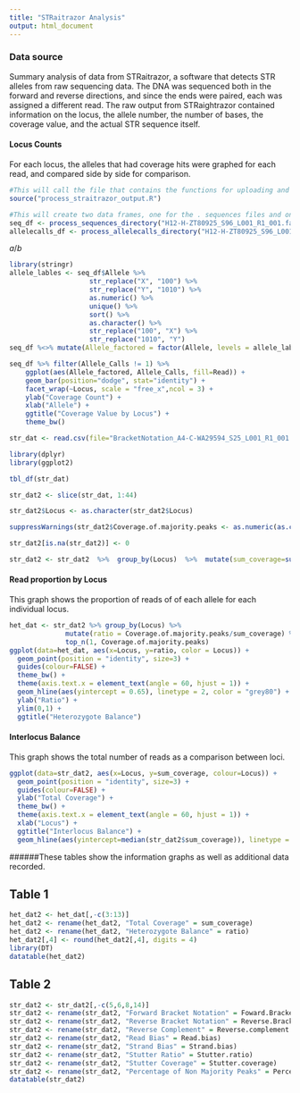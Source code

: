 ```yaml
---
title: "STRaitrazor Analysis"
output: html_document
---
```

### Data source
Summary analysis of data from STRaitrazor, a software that detects STR alleles from raw sequencing data. The DNA was sequenced both in the forward and reverse directions, and since the ends were paired, each was assigned a different read. The raw output from STRaightrazor contained information on the locus, the allele number, the number of bases, the coverage value, and the actual STR sequence itself.

#### Locus Counts
For each locus, the alleles that had coverage hits were graphed for each read, and compared side by side for comparison. 


```r
#This will call the file that contains the functions for uploading and processing the data
source("process_straitrazor_output.R")
``` 


```r
#This will create two data frames, one for the . sequences files and one for the .allelcalls files
seq_df <- process_sequences_directory("H12-H-ZT80925_S96_L001_R1_001.fastq.STRaitRazor/PE_MiSeq_ALL/")
allelecalls_df <- process_allelecalls_directory("H12-H-ZT80925_S96_L001_R1_001.fastq.STRaitRazor/PE_MiSeq_ALL/")
```

$a / b$

```r
library(stringr)
allele_lables <- seq_df$Allele %>% 
                    str_replace("X", "100") %>% 
                    str_replace("Y", "1010") %>% 
                    as.numeric() %>% 
                    unique() %>% 
                    sort() %>% 
                    as.character() %>% 
                    str_replace("100", "X") %>% 
                    str_replace("1010", "Y")
seq_df %<>% mutate(Allele_factored = factor(Allele, levels = allele_lables))
```


```r
seq_df %>% filter(Allele_Calls != 1) %>% 
    ggplot(aes(Allele_factored, Allele_Calls, fill=Read)) +
    geom_bar(position="dodge", stat="identity") +
    facet_wrap(~Locus, scale = "free_x",ncol = 3) + 
    ylab("Coverage Count") +
    xlab("Allele") +
    ggtitle("Coverage Value by Locus") +
    theme_bw()
```

```r
str_dat <- read.csv(file="BracketNotation_A4-C-WA29594_S25_L001_R1_001.fastq.STRaitRazor_output.csv", header=TRUE, sep=",", stringsAsFactors = FALSE)

library(dplyr)
library(ggplot2)

tbl_df(str_dat)

str_dat2 <- slice(str_dat, 1:44)

str_dat2$Locus <- as.character(str_dat2$Locus)

suppressWarnings(str_dat2$Coverage.of.majority.peaks <- as.numeric(as.character(str_dat2$Coverage.of.majority.peaks)))

str_dat2[is.na(str_dat2)] <- 0 

str_dat2 <- str_dat2  %>%  group_by(Locus)  %>%  mutate(sum_coverage=sum(Coverage.of.majority.peaks))

```


#### Read proportion by Locus
This graph shows the proportion of reads of of each allele for each individual locus.

```r
het_dat <- str_dat2 %>% group_by(Locus) %>% 
              mutate(ratio = Coverage.of.majority.peaks/sum_coverage) %>% 
              top_n(1, Coverage.of.majority.peaks)
ggplot(data=het_dat, aes(x=Locus, y=ratio, color = Locus)) + 
  geom_point(position = "identity", size=3) + 
  guides(colour=FALSE) +
  theme_bw() + 
  theme(axis.text.x = element_text(angle = 60, hjust = 1)) +
  geom_hline(aes(yintercept = 0.65), linetype = 2, color = "grey80") +
  ylab("Ratio") + 
  ylim(0,1) +
  ggtitle("Heterozygote Balance")
```



#### Interlocus Balance
This graph shows the total number of reads as a comparison between loci.

```r
ggplot(data=str_dat2, aes(x=Locus, y=sum_coverage, colour=Locus)) + 
  geom_point(position = "identity", size=3) + 
  guides(colour=FALSE) +
  ylab("Total Coverage") +
  theme_bw() +
  theme(axis.text.x = element_text(angle = 60, hjust = 1)) +
  xlab("Locus") +
  ggtitle("Interlocus Balance") +
  geom_hline(aes(yintercept=median(str_dat2$sum_coverage)), linetype = 2, color = "grey80") 
```


######These tables show the information graphs as well as additional data recorded.

## Table 1


```r
het_dat2 <- het_dat[,-c(3:13)]
het_dat2 <- rename(het_dat2, "Total Coverage" = sum_coverage)
het_dat2 <- rename(het_dat2, "Heterozygote Balance" = ratio)
het_dat2[,4] <- round(het_dat2[,4], digits = 4)
library(DT)
datatable(het_dat2)

```

## Table 2

```r
str_dat2 <- str_dat2[,-c(5,6,8,14)]
str_dat2 <- rename(str_dat2, "Forward Bracket Notation" = Foward.Bracket.Notation)
str_dat2 <- rename(str_dat2, "Reverse Bracket Notation" = Reverse.Bracket.Notation)
str_dat2 <- rename(str_dat2, "Reverse Complement" = Reverse.complement.)
str_dat2 <- rename(str_dat2, "Read Bias" = Read.bias)
str_dat2 <- rename(str_dat2, "Strand Bias" = Strand.bias)
str_dat2 <- rename(str_dat2, "Stutter Ratio" = Stutter.ratio)
str_dat2 <- rename(str_dat2, "Stutter Coverage" = Stutter.coverage)
str_dat2 <- rename(str_dat2, "Percentage of Non Majority Peaks" = Percentage.of.non.majority.peaks)
datatable(str_dat2)
```

